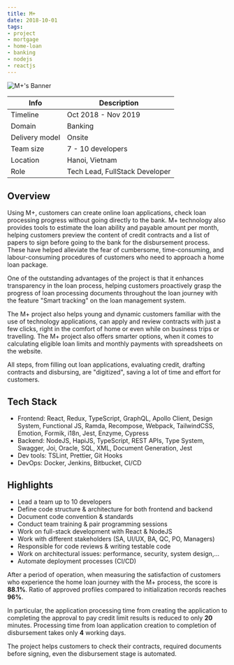 ```yaml
---
title: M+
date: 2018-10-01
tags:
- project
- mortgage
- home-loan
- banking
- nodejs
- reactjs
---
```


![M+'s Banner](./banner.jpg)

Info | Description
---|------------
Timeline | Oct 2018 - Nov 2019
Domain | Banking
Delivery model | Onsite
Team size | 7 - 10 developers
Location | Hanoi, Vietnam
Role | Tech Lead, FullStack Developer

## Overview
Using M+, customers can create online loan applications, check loan processing progress without going directly to the bank. M+ technology also provides tools to estimate the loan ability and payable amount per month, helping customers preview the content of credit contracts and a list of papers to sign before going to the bank for the disbursement process. These have helped alleviate the fear of cumbersome, time-consuming, and labour-consuming procedures of customers who need to approach a home loan package.

One of the outstanding advantages of the project is that it enhances transparency in the loan process, helping customers proactively grasp the progress of loan processing documents throughout the loan journey with the feature "Smart tracking" on the loan management system.

The M+ project also helps young and dynamic customers familiar with the use of technology applications, can apply and review contracts with just a few clicks, right in the comfort of home or even while on business trips or travelling. The M+ project also offers smarter options, when it comes to calculating eligible loan limits and monthly payments with spreadsheets on the website.

All steps, from filling out loan applications, evaluating credit, drafting contracts and disbursing, are "digitized", saving a lot of time and effort for customers.

## Tech Stack
- Frontend: React, Redux, TypeScript, GraphQL, Apollo Client, Design System, Functional JS, Ramda, Recompose, Webpack, TailwindCSS, Emotion, Formik, i18n, Jest, Enzyme, Cypress
- Backend: NodeJS, HapiJS, TypeScript, REST APIs, Type System, Swagger, Joi, Oracle, SQL, XML, Document Generation, Jest
- Dev tools: TSLint, Prettier, Git Hooks
- DevOps: Docker, Jenkins, Bitbucket, CI/CD

## Highlights
- Lead a team up to 10 developers
- Define code structure & architecture for both frontend and backend
- Document code convention & standards
- Conduct team training & pair programming sessions
- Work on full-stack development with React & NodeJS
- Work with different stakeholders (SA, UI/UX, BA, QC, PO, Managers)
- Responsible for code reviews & writing testable code
- Work on architectural issues: performance, security, system design,...
- Automate deployment processes (CI/CD)

After a period of operation, when measuring the satisfaction of customers who experience the home loan journey with the M+ process, the score is **88.1%**. Ratio of approved profiles compared to initialization records reaches **96%**.

In particular, the application processing time from creating the application to completing the approval to pay credit limit results is reduced to only **20** minutes. Processing time from loan application creation to completion of disbursement takes only **4** working days.

The project helps customers to check their contracts, required documents before signing, even the disbursement stage is automated.
